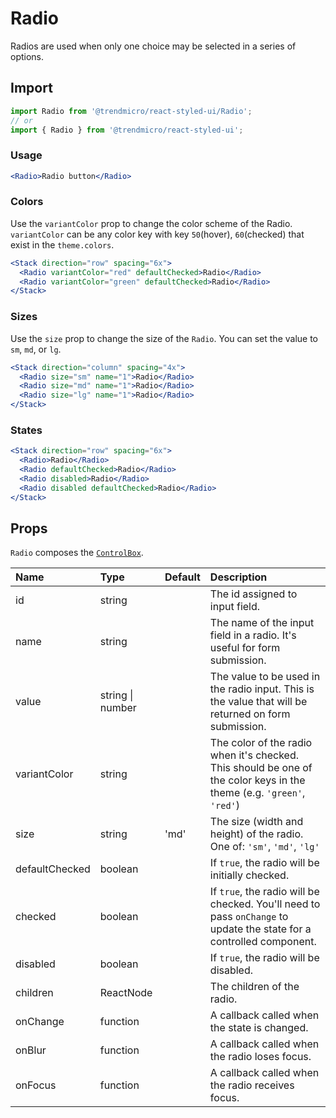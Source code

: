 # Radio

Radios are used when only one choice may be selected in a series of options.

## Import

```js
import Radio from '@trendmicro/react-styled-ui/Radio';
// or
import { Radio } from '@trendmicro/react-styled-ui';
```

### Usage

```jsx
<Radio>Radio button</Radio>
```

### Colors

Use the `variantColor` prop to change the color scheme of the Radio. `variantColor` can be any color key with key `50`(hover), `60`(checked) that exist in the `theme.colors`.

```jsx
<Stack direction="row" spacing="6x">
  <Radio variantColor="red" defaultChecked>Radio</Radio>
  <Radio variantColor="green" defaultChecked>Radio</Radio>
</Stack>
```

### Sizes

Use the `size` prop to change the size of the `Radio`. You can set the value to `sm`, `md`, or `lg`.

```jsx
<Stack direction="column" spacing="4x">
  <Radio size="sm" name="1">Radio</Radio>
  <Radio size="md" name="1">Radio</Radio>
  <Radio size="lg" name="1">Radio</Radio>
</Stack>
```

### States

```jsx
<Stack direction="row" spacing="6x">
  <Radio>Radio</Radio>
  <Radio defaultChecked>Radio</Radio>
  <Radio disabled>Radio</Radio>
  <Radio disabled defaultChecked>Radio</Radio>
</Stack>
```

## Props

`Radio` composes the [`ControlBox`](./controlbox).

| Name | Type | Default | Description |
| :--- | :--- | :------ | :---------- |
| id | string | | The id assigned to input field. |
| name | string | | The name of the input field in a radio. It's useful for form submission. |
| value | string \| number | | The value to be used in the radio input. This is the value that will be returned on form submission. |
| variantColor | string | | The color of the radio when it's checked. This should be one of the color keys in the theme (e.g. `'green'`, `'red'`) |
| size | string | 'md' | The size (width and height) of the radio. One of: `'sm'`, `'md'`, `'lg'` |
| defaultChecked | boolean | | If `true`, the radio will be initially checked. |
| checked | boolean | | If `true`, the radio will be checked. You'll need to pass `onChange` to update the state for a controlled component. |
| disabled | boolean | | If `true`, the radio will be disabled. |
| children | ReactNode | | The children of the radio. |
| onChange | function | | A callback called when the state is changed. |
| onBlur | function | | A callback called when the radio loses focus. |
| onFocus | function | | A callback called when the radio receives focus. |
